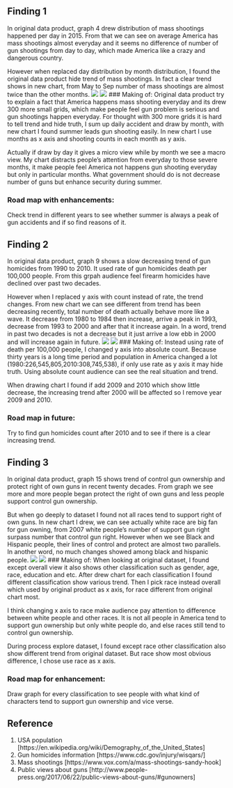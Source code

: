 ## Finding 1
In original data product, graph 4 drew distribution of mass shootings happened per day in 2015. From that we can see on average America has mass shootings almost everyday and it seems no difference of number of gun shootings from day to day, which made America like a crazy and dangerous country. 

However when replaced day distribution by month distribution, I found the original data product hide trend of mass shootings. In fact a clear trend shows in new chart, from May to Sep number of mass shootings are almost twice than the other months. 
![](images/mass_shooting_calendar.png)
![](images/opposite4.png)
### Making of:
Original data product try to explain a fact that America happens mass shooting everyday and its drew 300 more small grids, which make people feel gun problem is serious and gun shootings happen everyday. For thought with 300 more grids it is hard to tell trend and hide truth, I sum up daily accident and draw by month, with new chart I found summer leads gun shooting easily. In new chart I use months as x axis and shooting counts in each month as y axis.

Actually if draw by day it gives a micro view while by month we see a macro view. My chart distracts people's attention from everyday to those severe months, it make people feel America not happens gun shooting everyday but only in particular months. What government should do is not decrease number of guns but enhance security during summer.

### Road map with enhancements:
Check trend in different years to see whether summer is always a peak of gun accidents and if so find reasons of it. 


## Finding 2
In original data product, graph 9 shows a slow decreasing trend of gun homicides from 1990 to 2010. It used rate of gun homicides death per 100,000 people. From this grpah audience feel firearm homicides have declined over past two decades. 

However when I replaced y axis with count instead of rate, the trend changes. From new chart we can see different from trend has been decreasing recently, total number of death actually behave more like a wave. It decrease from 1980 to 1984 then increase, arrive a peak in 1993, decrease from 1993 to 2000 and after that it increase again. In a word, trend in past two decades is not a decrease but it just arrive a low ebb in 2000 and will increase again in future.
![](images/firearm_homicide_deaths.png)
![](images/count1994.png)
### Making of:
Instead using rate of death per 100,000 people, I changed y axis into absolute count. Because thirty years is a long time period and population in America changed a lot (1980:226,545,805,2010:308,745,538), if only use rate as y axis it may hide truth. Using absolute count audience can see the real situation and trend. 

When drawing chart I found if add 2009 and 2010 which show little decrease, the increasing trend after 2000 will be affected so I remove year 2009 and 2010. 

### Road map in future:
Try to find gun homicides count after 2010 and to see if there is a clear increasing trend.

## Finding 3
In original data product, graph 15 shows trend of control gun ownership and protect right of own guns in recent twenty decades. From graph we see more and more people began protect the right of own guns and less people support control gun ownership. 

But when go deeply to dataset I found not all races tend to support right of own guns. In new chart I drew, we can see actually white race are big fan for gun owning, from 2007 white people's number of support gun right surpass number that control gun right. However when we see Black and Hispanic people, their lines of control and protect are almost two parallels. In another word, no much changes showed among black and hispanic people.
![](images/gun_control_public_opinion.png)
![](images/races.png)
### Making of:
When looking at original dataset, I found except overall view it also shows other classification such as gender, age, race, education and etc. After drew chart for each classification I found different classification show various trend. Then I pick race instead overall which used by original product as x axis, for race different from original chart most. 

I think changing x axis to race make audience pay attention to difference between white people and other races. It is not all people in America tend to support gun ownership but only white people do, and else races still tend to control gun ownership. 

During process explore dataset, I found except race other classification also show different trend from original dataset. But race show most obvious difference, I chose use race as x axis.

### Road map for enhancement:
Draw graph for every classification to see people with what kind of characters tend to support gun ownership and vice verse. 

## Reference
1. USA population [https://en.wikipedia.org/wiki/Demography_of_the_United_States]
2. Gun homicides information [https://www.cdc.gov/injury/wisqars/]
3. Mass shootings [https://www.vox.com/a/mass-shootings-sandy-hook]
4. Public views about guns [http://www.people-press.org/2017/06/22/public-views-about-guns/#gunowners]
